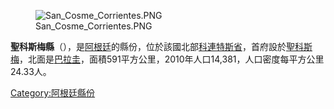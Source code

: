 [[Image:San_Cosme_Corrientes.PNG|right]]

{{coord|27|31|S|58|34|W|display=title}}

'''聖科斯梅縣'''（{{lang-es|Departamento San Cosme}}），是[[阿根廷|阿根廷]]的縣份，位於該國北部[[科連特斯省|科連特斯省]]，首府設於[[聖科斯梅_(科連特斯省)|聖科斯梅]]，北面是[[巴拉圭|巴拉圭]]，面積591平方公里，2010年人口14,381，人口密度每平方公里24.33人。

{{Argentina-geo-stub}}
[[Category:阿根廷縣份|Category:阿根廷縣份]]